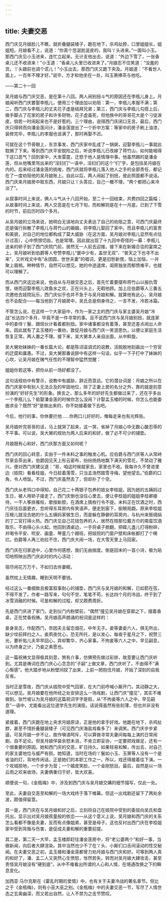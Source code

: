 ```yaml
---
---
---
```

title: 夫妻交恶
---




西门庆见月娘脸儿不瞧，就折叠腿装矮子，跪在地下，杀鸡扯脖，口里姐姐长，姐姐短。月娘看不上，说道：“你真个恁涎脸涎皮的，我叫丫头进来。”一面叫小玉。那西门庆见小玉进来，连忙立起来。无计支他出去，说道：“外边下雪了，一张香桌儿还不收进来！”小玉道：“香桌儿头里已收进来了。”月娘忍不住笑道：“没羞的货。丫头跟前也调个谎儿！”小玉出去，那西门庆又跪下央及。月娘道：“不看世人面上，一百年不理才好。”说毕，方才和他坐在一处，叫玉箫捧茶与他吃。

——第二十一回

吴月娘与西门庆交恶，是在第十八回。两人闹别扭斗气的原因还在李瓶儿身上。月娘闻听西门庆要娶李瓶儿，便用三个理由加以劝阻：第一，李瓶儿孝服不满；第二，西门庆与李瓶儿的丈夫花子虚是结拜兄弟；第三，西门庆与李瓶儿勾搭上后，做手脚占了花家的房子和许多财物，花子虚虽死，但他族中的哥哥花大是个刁徒泼皮，倘若一时闹起来也不是好惹的。三个理由，说得西门庆闭口无言。最后，西门庆只得转而向潘金莲问计，潘金莲提出了一个折中方案：等家中的房子刷上油漆，装修完毕，李瓶儿的孝服也该满了，那时再娶不迟。

可就在这个节骨眼上，东京事发，西门庆家中乱成了一锅粥，迎娶李瓶儿一事就此耽搁了下来。等到西门庆平安脱险之后，听说李瓶儿已改嫁了蒋竹山，如何能咽得下这口恶气？回到家中，大发雷霆，迁怒于他人是情理中事。他虽然踢的是潘金莲，但从他嘴里骂出来的“淫妇们”一语中，淫妇们的这个“们”字，是包括吴月娘在内的。后来经过潘金莲的挑唆，西门庆就将李瓶儿落入他人之手的全部责任，都记在了一度劝阻他的吴月娘账上。自此以后，两人闹起了别扭，彼此照面都不说话。西门庆来月娘房中取东西，月娘只让丫头答应，自己一概不理，“两个都把心来冷淡了”。

从叙事时间上来说，俩人斗气从十八回开始，至二十一回结束，共费四回之篇幅；从故事时间上来说，两人交恶是在七月下旬，而和解则是在十一月底，已到了下雪的时节，前后历时四个多月。

从吴月娘的立场来说，她明白无误地向丈夫表达了自己的劝阻之意，可西门庆最终还是强行拆散了李瓶儿与蒋竹山的婚姻，将李瓶儿娶回了家中。而且李瓶儿的富贵和美貌，对自己的地位都构成了莫大威胁（在这方面，吴月娘对李瓶儿显然有点估计过高），心中愤恨切齿，也是常理。因此就出现了十九回中奇怪的一幕：李瓶儿送亲的轿子到了西门庆院门前，居然无一人前去迎接。接下来在新婚合卺的宴席之上，吴月娘听到伯爵等人夸赞李瓶儿“寰中少有，盖世无双”、“普天之下也寻不出来”，又听戏文中有“永团圆，世世夫妻”的唱词，更是旧愁新恨，恼上加恼，一并聚上眉梢。种种情节，自然可以想见。她的中途退席，闺房独坐而郁愤难平，也就可以理解了。

而从西门庆这边来说，他自从与月娘交恶之后，首先忙着要摆布蒋竹山以报仇雪恨，继而迎娶李瓶儿效鱼水之欢，正在兴头上，无暇他顾。加上应伯爵等人三番五次邀他去妓院玩乐，西门庆似乎也并不急于与吴月娘和解。就算他有此心，吴月娘也不会配合——每当他到了月娘房中，吴氏总是侧身待之，一言不发，冷若冰霜。

不管怎么说，在这样一个大家庭中，作为一家之主的西门庆与家主婆吴月娘“冷战”长达四个多月，毕竟不是一件寻常的事。且不说西门庆与吴月娘别扭，就连家中的妾侍丫鬟、跟班伙计看着都别扭。家中诸事都没有着落，甚至还差点闹出人命来。因此就有了孟玉楼的一番劝，敦促月娘与西门庆一笑泯恩仇，以便让家庭生活恢复正常。两人置之不理。接下来，吴大舅本人亲自出面，从中斡旋。

吴大舅劝妹妹的一番长篇大论，都是陈词滥调式的说教，活脱脱地刻画出一个穷官的迂腐和庸愚。不过，吴大舅那番说辞中有这样一句话，似乎一下子打中了妹妹的心坎，让吴月娘在赌气任性的不理智中猛然觉醒：

姐姐你若这等，把你从前一场好都没了。

这句话规劝中有警示，说教中有威胁，辞近而意远。它的潜台词是：月娘之所以在西门庆家中有别人无法企及的牢固地位，除了正妻上房的名分之外，靠的就是刻意扮演的“好好先生”的形象。换言之，那么多年的好好先生都做过来了，还在乎多出一个李瓶儿么？偷娶潘金莲的时候你怎么没闹？计娶孟玉楼的时候，你怎么也能委曲求全？既然“好”是做出来的，你不妨接着做下去吧。

今后，他行的事，你休要拦他……你两口儿好好的，俺每走来也有光辉些。

吴月娘听完哥哥的话，马上就哭了起来，这一哭，省掉了月娘心中无数心酸忍辱的不平事。可以说，吴大舅的规劝为两人后来的和好，做了必不可少的铺垫。

月娘既有心和好，西门庆那方面又如何呢？

西门庆的回心转意，实由于一件未料之事的触发心机。应伯爵与西门庆等人从常峙节家会茶出来，伯爵因见天上彤云密布，纷纷扬扬地飘下满天的雪花，不禁动了雅兴。便对西门庆建议道：“哥，咱这时候就家去，家里也不收。我每许久不曾进里边（妓院）看看桂姐，今日趁着落雪，只当孟浩然踏雪寻梅，望他望去。”伯爵的口角，令人喷饭。不过，西门庆虽然去了，但却扑了个空。

西门庆从老鸨口中得知，自己花二十两银子包养的妓女李桂姐，因为她的五姨妈过生日，被人用轿子接走了。西门庆倒也没往心里去，便让李桂姐的姐姐李桂卿接待，一干人筝排雁柱，歌按新腔，在酒席上猜枚行令不提。未料正在饮酒之时，西门庆往后面更衣，忽听得东耳房内有笑语声，便走到窗下，偷眼观觑。原来李桂姐压根儿就没去她的什么五姨妈家做生日，而是躲在静僻的耳房内，与杭州来贩绸绢的丁二官打得火热。西门庆见自己花钱包养的人，居然在陪那位戴方巾的南蛮饮酒取乐，不由得心头火起。他回到酒桌边，一手将桌子掀翻，把碟儿盏儿打得粉碎，并喝令平安、玳安、画童、琴童几个跟班，把妓院的门窗户壁和床帐都打了个稀烂。伯爵等人再三劝拉不住，西门庆大闹一场，在大雪天里上马回家。

西门庆在归家途中，心里作何感想，我们无由揣度。倒是回末的一首小诗，极为贴切地照映出西门庆此时的内心活动：

宿尽闲花万万千，不如归去伴妻眠，

虽然枕上无情趣，睡到天明不要钱。

经过这么一番细致且极富叙事耐心的铺垫，西门庆与吴月娘的和解，已如箭在弦，不得不发了。作者一路写来，句句不空，笔笔不苟，长达四个月的冷战，终于到了冰雪消融的时候。可是和解的过程，却又颇费周折。

先是西门庆进了家门，走到仪门内粉壁前，“偶然”撞见吴月娘在穿廊之下，摆着香桌，正在焚香祝祷。吴月娘高声朗诵的祝词是这样的：

妾身吴氏，作配西门，奈因夫主留恋烟花，中年无子。妾等妻妾六人，俱无所出，缺少坟前拜扫之人。妾夙夜忧心，恐无所托，是以发心，每夜于星月之下，祝赞三光，要祈佑儿夫早早回心，弃却繁华，齐心家事。不拘妾等六人之中，早见嗣息，以为终身之计，乃妾之素愿也。

这一篇祝祷文显得极其刻意，煞有介事，仿佛预先做过彩排，故意要让西门庆听到。尤其是祷词在西门庆心心念念的“子嗣”上做文章，西门庆听了，不由得不“满心惭感”。他大踏步地从粉壁间扠了出来，上前一把抱住月娘，开始了深刻的自我反省。

当时正是雪夜，西门庆从妓院中受气回家，在大门前呼喊小厮开门，其动静之大，可以想见。吴月娘要在他所经之处安排这么一场戏剧，让西门庆“撞见”，其实不难做到。张竹坡认为吴月娘的这篇祝词字字是假，从“不拘妾等六人之中，早见嗣息”一语中，尤能看出这位道学先生的演技。话说得虽然有些刻薄，但也并非没有道理。

紧接着，西门庆跪在地上央求月娘原谅，正是他的拿手好戏。他跪在地下，杀鸡扯脖，甚至不惜折叠腿装矮子（可见西门庆海盐戏看多了）来调笑。西门庆步步紧逼，可吴月娘一步不让，故作嗔语呵斥，可以算做寻常夫妻间每每上演的日常闹剧，自不足论。但吴月娘佯装余怒未消，不肯立即妥协，一定要把戏做足，还有一个很重要的原因。她和西门庆的交恶，旷日持久。如果轻易和解，传出去，对自己的家主婆地位与威严有损。她知道，当时在场的丫鬟如小玉、玉箫等人没有一个是省油的灯，背地传闲话，正是她们的本职工作之一。所以，戏还得接着往下演。一个攻城掠地，一个步步为营；一个嬉皮笑脸，一个金刚怒目。最后，自然是以一场云雨之欢来收场，夫妻俩重归于好，皆大欢喜。

顺便说一句，《金瓶梅》中，涉及到西门庆与吴月娘交媾的细节描写，仅此一处。

至此，夫妻自交恶至和解的一场大戏终于落下帷幕。但这一出戏剧还留下了两处余波，颇值得留意。

其一是，西门庆在与吴月娘和好之后，立刻将自己在妓院中受到的委屈向吴氏和盘托出，显示出对吴月娘孩童般的依恋——从这个意义上说，吴月娘和西门庆的关系怎么看都不像是夫妻，反而有点像姐弟，甚至是母子。这也反衬出西门庆在李桂姐家中受到背叛与伤害，是促成夫妻和解的重要前提。

其二是，第二天一大早，孟玉楼即赶往潘金莲房中，将“老公婆两个”和好一事，当做新闻，向后者大肆渲染。其中当然也少不了在丫头、小厮们口舌间滚动的性交秘闻。在夫妻交恶之初，孟玉楼和潘金莲都曾力劝月娘与西门庆和好。可等到两人真的和好了，潘、孟二人又突然心生愤怒，怅然若失，转而对吴月娘大肆攻击，甚至责怪吴月娘没有“硬到底”。从中不难看出所谓的人心和人情，在境遇改换之下的瞬息变化。

加西亚·马尔克斯在《霍乱时期的爱情》中，也有关于夫妻冷战的著名章节。但比之于《金瓶梅》，则有小巫大巫之别。《金瓶梅》中的夫妻交恶一节，写尽了人情世态之玄奥幽深，而又若出自然，让人不禁为之击节赞叹。
